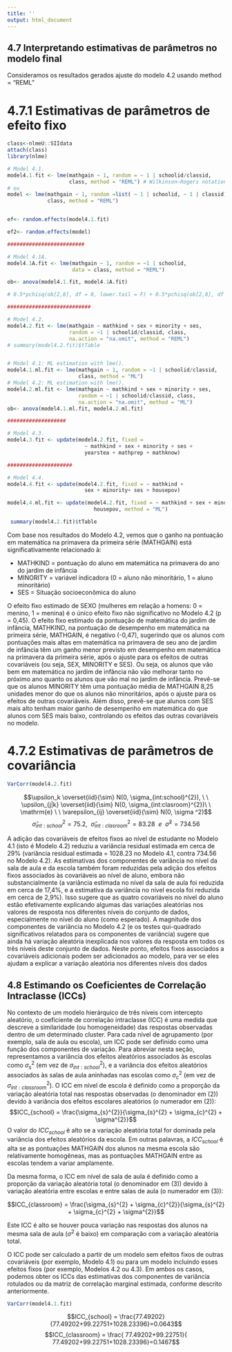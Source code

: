 ```yaml
---
title: ''
output: html_document
---
```

## 4.7 Interpretando estimativas de parâmetros no modelo final

Consideramos os resultados gerados ajuste do modelo 4.2 usando method = "REML"

# 4.7.1 Estimativas de parâmetros de efeito fixo
```r
class<-nlmeU::SIIdata
attach(class)
library(nlme)

# Model 4.1.
model4.1.fit <- lme(mathgain ~ 1, random = ~ 1 | schoolid/classid,
                    class, method = "REML") # Wilkinson–Rogers notation
# ou
model <- lme(mathgain ~ 1, random =list( ~ 1 | schoolid, ~ 1 | classid),
             class, method = "REML")


ef<- random.effects(model4.1.fit)

ef2<- random.effects(model)

#########################

# Model 4.1A.
model4.1A.fit <- lme(mathgain ~ 1, random = ~1 | schoolid,
                     data = class, method = "REML")

ob<- anova(model4.1.fit, model4.1A.fit)

# 0.5*pchisq(ob[2,8], df = 0, lower.tail = F) + 0.5*pchisq(ob[2,8], df = 1, lower.tail = F)

###########################

# Model 4.2.
model4.2.fit <- lme(mathgain ~ mathkind + sex + minority + ses,
                    random = ~1 | schoolid/classid, class,
                    na.action = "na.omit", method = "REML")
# summary(model4.2.fit)$tTable


# Model 4.1: ML estimation with lme().
model4.1.ml.fit <- lme(mathgain ~ 1, random = ~1 | schoolid/classid,
                       class, method = "ML")
# Model 4.2: ML estimation with lme().
model4.2.ml.fit <- lme(mathgain ~ mathkind + sex + minority + ses,
                       random = ~1 | schoolid/classid, class,
                       na.action = "na.omit", method = "ML")
ob<- anova(model4.1.ml.fit, model4.2.ml.fit)

###################

# Model 4.3.
model4.3.fit <- update(model4.2.fit, fixed =
                         ~ mathkind + sex + minority + ses + 
                         yearstea + mathprep + mathknow)

#####################

# Model 4.4.
model4.4.fit <- update(model4.2.fit, fixed = ~ mathkind + 
                         sex + minority+ ses + housepov)

model4.4.ml.fit <- update(model4.2.fit, fixed = ~ mathkind + sex + minority+ ses +
                            housepov, method = "ML")
```



```r
 summary(model4.2.fit)$tTable
```
Com base nos resultados do Modelo 4.2, vemos que o ganho na pontuação em matemática na primavera da primeira série (MATHGAIN) está significativamente relacionado à:

* MATHKIND = pontuação do aluno em matemática na primavera do ano do jardim de infância
* MINORITY = variável indicadora (0 = aluno não minoritário, 1 = aluno minoritário)
* SES = Situação socioeconômica do aluno

O efeito fixo estimado de SEXO (mulheres em relação a homens: 0 = menino, 1 = menina) é o único efeito fixo não significativo no Modelo 4.2 (p = 0,45). O efeito fixo estimado da pontuação de matemática do jardim de infância, MATHKIND, na pontuação de desempenho em matemática na primeira série, MATHGAIN, é negativo (-0,47), sugerindo que os alunos com pontuações mais altas em matemática na primavera de seu ano de jardim de infância têm um ganho menor previsto em desempenho em matemática na primavera da primeira série, após o ajuste para os efeitos de outras covariáveis (ou seja, SEX, MINORITY e SES). Ou seja, os alunos que vão bem em matemática no jardim de infância não vão melhorar tanto no próximo ano quanto os alunos que vão mal no jardim de infância. Prevê-se que os alunos MINORITY têm uma pontuação média de MATHGAIN 8,25 unidades menor do que os alunos não minoritários, após o ajuste para os efeitos de outras covariáveis. Além disso, prevê-se que alunos com SES mais alto tenham maior ganho de desempenho em matemática do que alunos com SES mais baixo, controlando os efeitos das outras covariáveis no modelo.

# 4.7.2 Estimativas de parâmetros de covariância

```r
VarCorr(model4.2.fit)
```
$$\upsilon_k  \overset{iid}{\sim} N(0, \sigma_{int:school}^{2}), \ \ \upsilon_{j|k} \overset{iid}{\sim} N(0, \sigma_{int:clasroom}^{2})\ \ \mathrm{e} \ \ \varepsilon_{ij} \overset{iid}{\sim} N(0, \sigma ^2)$$
$$\widehat{\sigma}_{int:school}^2 = 75.2, \ \ \widehat{\sigma}_{int:clasroom}^2 = 83.28 \ \ e \ \ \widehat{\sigma}^2 = 734.56$$

A adição das covariáveis de efeitos fixos ao nível de estudante no Modelo 4.1 (isto é Modelo 4.2) reduziu a variância residual estimada em cerca de 29\% (variância residual estimada = 1028.23 no Modelo 4.1, contra 734.56 no Modelo 4.2). As estimativas dos componentes de variância no nível da sala de aula e da escola também foram reduzidas pela adição dos efeitos fixos associados às covariáveis ao nível de aluno, embora não substancialmente (a variância estimada no nível da sala de aula foi reduzida em cerca de 17,4\%, e a estimativa da variância no nível escola foi reduzida em cerca de 2,9\%). Isso sugere que as quatro covariáveis no nível do aluno estão efetivamente explicando algumas das variações aleatórias nos valores de resposta nos diferentes níveis do conjunto de dados, especialmente no nível do aluno (como esperado). A magnitude dos componentes de variância no Modelo 4.2 (e os testes qui-quadrado significativos relatados para os componentes de variância) sugere que ainda há variação aleatória inexplicada nos valores da resposta em todos os três níveis deste conjunto de dados. Neste ponto, efeitos fixos associados a covariáveis adicionais podem ser adicionados ao modelo, para ver se eles ajudam a explicar a variação aleatória nos diferentes níveis dos dados

## 4.8 Estimando os Coeficientes de Correlação Intraclasse (ICCs)

No contexto de um modelo hierárquico de três níveis com intercepto aleatório, o coeficiente de correlação intraclasse (ICC) é uma medida que descreve a similaridade (ou homogeneidade) das respostas observadas dentro de um determinado cluster. Para cada nível de agrupamento (por exemplo, sala de aula ou escola), um ICC pode ser definido como uma função dos componentes de variação. Para abreviar nesta seção, representamos a variância dos efeitos aleatórios associados às escolas como $\sigma_s^2$ (em vez de $\sigma_{int:school}^2$), e a variância dos efeitos aleatórios associados às salas de aula aninhadas nas escolas como $\sigma_c^2$ (em vez de $\sigma_{int:classroom}^2$). O ICC em nível de escola é definido como a proporção da variação aleatória total nas respostas observadas (o denominador em (2)) devido à variância dos efeitos escolares aleatórios (o numerador em (2)):
$$ICC_{school} = \frac{\sigma_{s}^{2}}{\sigma_{s}^{2} + \sigma_{c}^{2} + \sigma^{2}}$$
O valor do $ICC_{school}$ é alto se a variação aleatória total for dominada pela variância dos efeitos aleatórios da escola. Em outras palavras, a $ICC_{school}$ é alta se as pontuações MATHGAIN dos alunos na mesma escola são relativamente homogêneas, mas as pontuações MATHGAIN entre as escolas tendem a variar amplamente.

Da mesma forma, o ICC em nível de sala de aula é definido como a proporção da variação aleatória total (o denominador em (3)) devido à variação aleatória entre escolas e entre salas de aula (o numerador em (3)):

$$ICC_{classroom} = \frac{\sigma_{s}^{2} + \sigma_{c}^{2}}{\sigma_{s}^{2} + \sigma_{c}^{2} + \sigma^{2}}$$

Este ICC é alto se houver pouca variação nas respostas dos alunos na mesma sala de aula ($\sigma^2$ é baixo) em comparação com a variação aleatória total.

 O ICC pode ser calculado a partir de um modelo sem efeitos fixos de outras covariáveis (por exemplo, Modelo 4.1) ou para um modelo incluindo esses efeitos fixos (por exemplo, Modelos 4.2 ou 4.3). Em ambos os casos, podemos obter os ICCs das estimativas dos componentes de variância rotulados ou da matriz de correlação marginal estimada, conforme descrito anteriormente.

```r
VarCorr(model4.1.fit)
```

$$ICC_{school} = \frac{77.49202}{77.49202+99.22751+1028.23396}=0.0643$$
$$ICC_{classroom} = \frac{ 77.49202+99.22751}{ 77.49202+99.22751+1028.23396}=0.1467$$